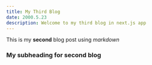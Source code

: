 ---
title: My Third Blog
date: 2000.5.23
description: Welcome to my third blog in next.js app
---

This is my **second** blog post using _markdown_

### My subheading for second blog
